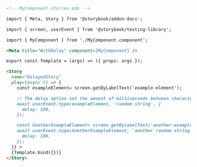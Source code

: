 ```md
<!-- MyComponent.stories.mdx -->

import { Meta, Story } from '@storybook/addon-docs';

import { screen, userEvent } from '@storybook/testing-library';

import { MyComponent } from './MyComponent.component';

<Meta title="WithDelay" component={MyComponent} />

export const Template = (args) => ({ props: args });

<Story
  name="DelayedStory"
  play={async () => {
    const exampleElement= screen.getByLabelText('example-element');

    // The delay option set the amount of milliseconds between characters being typed
    await userEvent.type(exampleElement, 'random string', {
      delay: 100,
    });

    const AnotherExampleElement= screen.getByLabelText('another-example-element');
    await userEvent.type(AnotherExampleElement, 'another random string', {
      delay: 100,
    });
  }} >
  {Template.bind({})}
</Story>
```
